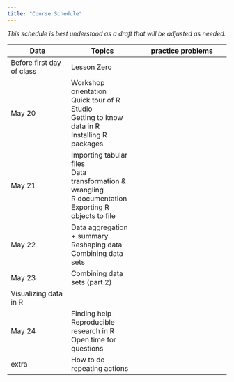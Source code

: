 ```yaml
---
title: "Course Schedule"
---
```


*This schedule is best understood as a draft that will be adjusted as needed.* 


| Date            |   Topics          |       practice problems |
|-----------------|-------------------|-------------------------|
| Before first day of class | Lesson Zero |    |
| May 20 | Workshop orientation \
           Quick tour of R Studio\
           Getting to know data in R\
           Installing R packages |   |
| May 21 | Importing tabular files\
           Data transformation & wrangling\
           R documentation \
           Exporting R objects to file |  |
| May 22 | Data aggregation + summary \
            Reshaping data\
            Combining data sets|   |
| May 23   | Combining data sets (part 2)
              Visualizing data in R |    |
| May 24    |  Finding help\
               Reproducible research in R \
               Open time for questions |   |
| extra  | How to do repeating actions |   |



